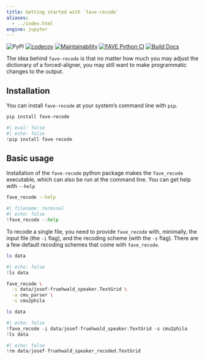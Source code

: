 ```yaml
---
title: Getting started with `fave-recode`
aliases:
  - ../index.html
engine: jupyter
---
```

![PyPI](https://img.shields.io/pypi/v/fave-recode)
[![codecov](https://codecov.io/gh/Forced-Alignment-and-Vowel-Extraction/fave-recode/graph/badge.svg?token=C23B1H3DAX)](https://codecov.io/gh/Forced-Alignment-and-Vowel-Extraction/fave-recode)
[![Maintainability](https://api.codeclimate.com/v1/badges/2375ddfef5d77ba1681d/maintainability)](https://codeclimate.com/github/Forced-Alignment-and-Vowel-Extraction/fave-recode/maintainability)
[![FAVE Python CI](https://github.com/Forced-Alignment-and-Vowel-Extraction/fave-recode/actions/workflows/test-and-run.yml/badge.svg?branch=dev)](https://github.com/Forced-Alignment-and-Vowel-Extraction/fave-recode/actions/workflows/test-and-run.yml)
[![Build Docs](https://github.com/Forced-Alignment-and-Vowel-Extraction/fave-recode/actions/workflows/build-docs.yml/badge.svg)](https://forced-alignment-and-vowel-extraction.github.io/fave-recode/)

The idea behind `fave-recode` is that no matter how much you may adjust the dictionary of a forced-aligner, you may still want to make programmatic changes to the output.

## Installation

You can install `fave-recode` at your system's command line with `pip`.
```bash
pip install fave-recode
```
```python
#| eval: false
#| echo: false
!pip install fave-recode
```

## Basic usage

Installation of the `fave-recode` python package makes the `fave_recode` executable, which can also be run at the command line. You can get help with `--help`

```bash
fave_recode --help
```
```python
#| filename: terminal
#| echo: false
!fave_recode --help
```

To recode a single file, you need to provide `fave_recode` with, minimally, the input file (the `-i` flag), and the recoding scheme (with the `-s` flag). There are a few default recoding schemes that come with `fave_recode`.

```bash
ls data
```
```python
#| echo: false
!ls data
```

```bash
fave_recode \
  -i data/josef-fruehwald_speaker.TextGrid \
  -a cmu_parser \
  -s cmu2phila 

ls data
```
```python
#| echo: false
!fave_recode -i data/josef-fruehwald_speaker.TextGrid -s cmu2phila
!ls data
```

```python
#| echo: false
!rm data/josef-fruehwald_speaker_recoded.TextGrid
```